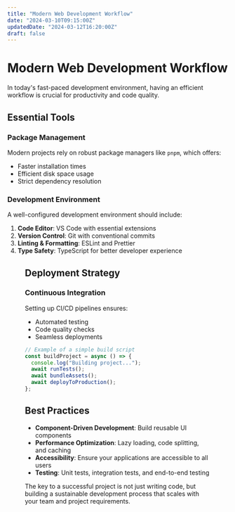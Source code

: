 ```yaml
---
title: "Modern Web Development Workflow"
date: "2024-03-10T09:15:00Z"
updatedDate: "2024-03-12T16:20:00Z"
draft: false
---
```


# Modern Web Development Workflow

In today's fast-paced development environment, having an efficient workflow is crucial for productivity and code quality.

## Essential Tools

### Package Management

Modern projects rely on robust package managers like `pnpm`, which offers:

- Faster installation times
- Efficient disk space usage
- Strict dependency resolution

### Development Environment

A well-configured development environment should include:

1. **Code Editor**: VS Code with essential extensions
2. **Version Control**: Git with conventional commits
3. **Linting & Formatting**: ESLint and Prettier
4. **Type Safety**: TypeScript for better developer experience

<Figure
  src="https://via.placeholder.com/700x350"
  alt="Development workflow diagram"
  caption="A typical modern web development workflow"
/>

## Deployment Strategy

### Continuous Integration

Setting up CI/CD pipelines ensures:

- Automated testing
- Code quality checks
- Seamless deployments

```javascript
// Example of a simple build script
const buildProject = async () => {
  console.log("Building project...");
  await runTests();
  await bundleAssets();
  await deployToProduction();
};
```

## Best Practices

- **Component-Driven Development**: Build reusable UI components
- **Performance Optimization**: Lazy loading, code splitting, and caching
- **Accessibility**: Ensure your applications are accessible to all users
- **Testing**: Unit tests, integration tests, and end-to-end testing

The key to a successful project is not just writing code, but building a sustainable development process that scales with your team and project requirements.
